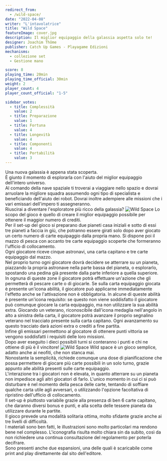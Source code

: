 ```yaml
---
redirect_from:
  - /wild-space/
date: "2022-04-08"
writer: "L'intavolatrice"
title: "Wild Space"
featureImage: cover.jpg
description: Il miglior equipaggio della galassia aspetta solo te!
designer: Joachim Thôme
publisher: Catch Up Games - Playagame Edizioni
mechanisms:
  - collezione set
  - Gestione mano

score: 8
playing_time: 20min
playing_time_official: 30min
weight: 2
player_count: 4
player_count_official: "1-5"

sidebar_votes:
  - title: Complessità
    value: 2
  - title: Preparazione
    value: 1
  - title: Fortuna
    value: 4
  - title: Longevità
    value: 4
  - title: Componenti
    value: 4
  - title: Portabilità
    value: 3
---
```


<Setting>
  Una nuova galassia è appena stata scoperta. <br />
  È giunto il momento di esplorarla con l'aiuto del miglior equipaggio dell'intero
  universo.
  <br />
  Al comando della nave spaziale ti troverai a viaggiare nello spazio e dovrai arruolare
  la migliore squadra assumendo ogni tipo di specialista e beneficiando dell'aiuto
  dei robot. Dovrai inoltre adempiere alle missioni che i vari emissari dell'impero
  ti assegneranno.
  <br />
  Riuscirai a diventare l'esploratore più ricco della galassia?
</Setting>

<img src="./game1.jpg" alt="Wild Space" />

<Rules>
  Lo scopo del gioco è quello di creare il miglior equipaggio possibile per
  ottenere il maggior numero di crediti.
  <br />
  Per il set-up del gioco si preparano due pianeti casa iniziali e sotto di essi
  tre pianeti a faccia in giù, che potranno essere girati solo dopo aver giocato
  un certo numero di carte equipaggio dalla propria mano. Si dispone poi il
  mazzo di pesca con accanto tre carte equipaggio scoperte che formeranno
  l'ufficio di collocamento.
  <br />
  Ogni giocatore riceve cinque astronavi, una carta capitano e tre carte
  equipaggio dal mazzo.
  <br />
  Nel proprio turno ogni giocatore dovrà decidere se atterrare su un pianeta,
  piazzando la propria astronave nella parte bassa del pianeta, o esplorarlo,
  spostando una pedina già presente dalla parte inferiore a quella superiore. In
  ognuna di queste zone il giocatore potrà effettuare un'azione che gli
  permetterà di pescare carte o di giocarle. Se sulla carta equipaggio giocata è
  presente un'icona abilità, il giocatore può applicarne immediatamente
  l'effetto anche se l'attivazione non è obbligatoria. In alcune di queste
  abilità è presente un'icona requisito: se questo non viene soddisfatto il
  giocatore può comunque giocare la carta equipaggio, ma non utilizzare la sua
  abilità extra. Giocando un veterano, riconoscibile dall'icona medaglia
  nell'angolo in alto a sinistra della carta, il giocatore potrà avanzare il
  proprio segnalino veterano nel tracciato presente sulla carta capitano. Ogni
  avanzamento su questo tracciato darà azioni extra o crediti a fine partita.
  <br />
  Infine gli emissari permettono al giocatore di ottenere punti vittoria se
  vengono soddisfatti i requisiti delle loro missioni.
  <br />
  Dopo aver eseguito i dieci possibili turni si conteranno i punti e chi ne
  ottiene di più è il vincitore!
</Rules>

<img src="./game2.jpg" alt="Wild Space" />

<Feedback>
  Wild space è un gioco semplice, adatto anche ai neofiti, che non stanca mai.
  <br />
  Nonostante la semplicità, richiede comunque una dose di pianificazione che
  possa permettere di giocare più carte possibili in un solo turno, grazie
  appunto alle abilità presenti sulle carte equipaggio.
  <br />
  L'interazione tra i giocatori non è elevata, in quanto atterrare su un pianeta
  non impedisce agli altri giocatori di farlo. L'unico momento in cui ci si può
  disturbare è nel momento della pesca delle carte, tentando di soffiare qualche
  carta utile agli avversari, o utilizzando l'opzione facoltativa di ripristino
  dell'ufficio di collocamento.
  <br />
  Il set-up è piuttosto variabile grazie alla presenza di ben 6 carte capitano,
  che daranno diversi bonus e punti, e alla scelta delle tessere pianeta da
  utilizzare durante le partite.
  <br />
  Il gioco prevede una modalità solitaria ottima, molto sfidante grazie anche ai
  tre livelli di difficoltà.
  <br />
  I materiali sono ben fatti, le illustrazioni sono molto particolari ma rendono
  bene nel complesso. L'iconografia risulta molto chiara sin da subito, così da
  non richiedere una continua consultazione del regolamento per poterla
  decifrare.
  <br />
  Sono presenti anche due espansioni, una delle quali è scaricabile come print
  and play direttamente dal sito dell'editore.
</Feedback>

<Instagram id="CcFmCA7jHRW" />
